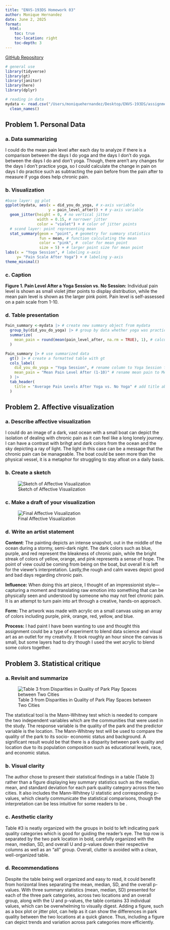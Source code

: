 ```yaml
---
title: "ENVS-193DS Homework 03"
author: Monique Hernandez
date: June 2, 2025
format:
  html:
    toc: true
    toc-location: right
    toc-depth: 3
---
```


[GitHub Repository](https://github.com/moniqueallyson/ENVS-193DS_homework-03.git)

```r

# general use
library(tidyverse)
library(gt)
library(janitor)
library(here)
library(dplyr)

# reading in data
mydata <- read.csv("/Users/moniquehernandez/Desktop/ENVS-193DS/assignment/hw-03/ENVS HW 3/data/Data.csv") |> 
  clean_names()
```

## Problem 1. Personal Data

### a. Data summarizing

I could do the mean pain level after each day to analyze if there is a comparison between the days I do yoga and the days I don't do yoga. between the days I do and don't yoga. Though, there aren't any changes for the days I don't practice yoga, so I could calculate the change in pain on days I do practice such as subtracting the pain before from the pain after to measure if yoga does help chronic pain.

### b. Visualization

```r

#base layer: gg plot
ggplot(mydata, aes(x = did_you_do_yoga, # x-axis variable
                   y = pain_level_after)) + # y-axis variable 
  geom_jitter(height = 0, # no vertical jitter
              width = 0.15, # narrower jitter
              color = "violet") + # color of jitter points
  # scond layer: point representing mean
  stat_summary(geom = "point", # geometry for summary statistics
               fun = mean, # function calculating the mean
               color = "pink", #  color for mean point
               size = 5) + # larger point size for mean point
labs(x = "Yoga Session", # labeling x-axis
     y= "Pain Scale After Yoga") + # labeling y-axis
theme_minimal()
```

### c. Caption

**Figure 1. Pain Level After a Yoga Session vs. No Session:** Individual pain level is shown as small violet jitter points to display distribution, while the mean pain level is shown as the larger pink point. Pain level is self-assessed on a pain scale from 1-10.

### d. Table presentation

```r

Pain_summary <-mydata |> # create new summary object from mydata
  group_by(did_you_do_yoga) |> # group by data whether yoga was practiced or not
  summarize(
    mean_pain = round(mean(pain_level_after, na.rm = TRUE), 1), # calculate the mean pain level
  )

Pain_summary |> # use summarized data
  gt() |> # create a formatted table with gt
  cols_label(
    did_you_do_yoga = "Yoga Session", # rename column to Yoga Session from did you do yoga
    mean_pain = "Mean Pain Level After (1-10)" # rename mean pain to Mean Pain Level After 
  ) |>
  tab_header(
    title = "Average Pain Levels After Yoga vs. No Yoga" # add title above the table
  )

```

## Problem 2. Affective visualization

### a. Describe affective visualization

I could do an image of a dark, vast ocean with a small boat can depict the isolation of dealing with chronic pain as it can feel like a long lonely journey. I can have a contrast with brihgt and dark colors from the ocean and the sky depicting a ray of light. The light in this case can be a message that the chronic pain can be manageable. The boat could be seen more than the physical vessel, it is a metaphor for struggling to stay afloat on a daily basis.

### b. Create a sketch

![Sketch of Affective Visualization](sketch-visualization.jpg)

### c. Make a draft of your visualization

![Final Affective Visualization](affective-visualization.jpg)

### d. Write an artist statement

**Content**: The painting depicts an intense snapshot, out in the middle of the ocean during a stormy, semi-dark night. The dark colors such as blue, purple, and red represent the bleakness of chronic pain, while the bright streak of colors of yellow, orange, and pink represents a sense of hope. The point of view could be coming from being on the boat, but overall it is left for the viewer's interpretation. Lastly,the rough and calm waves depict good and bad days regarding chronic pain.

**Influence:** When doing this art piece, I thought of an impressionist style—capturing a moment and translating raw emotion into something that can be physically seen and understood by someone who may not feel chronic pain. It is an attempt to turn pain into art through a creative, hands-on approach.

**Form:** The artwork was made with acrylic on a small canvas using an array of colors including purple, pink, orange, red, yellow, and blue.

**Process:** I had paint I have been wanting to use and thought this assignment could be a type of experiment to blend data science and visual art as an outlet for my creativity. It took roughly an hour since the canvas is small, but some layers had to dry though I used the wet acrylic to blend some colors together.

## Problem 3. Statistical critique

### a. Revisit and summarize


![Table 3 from Disparities in Quality of Park Play Spaces between Two Cities](table-3.jpg)

The statistical tool is the Mann-Whitney test which is needed to compare the two independent variables which are the communities that were used in the study. The response variable is the quality of the park and the predictor variable is the location. The Mann-Whitney test will be used to compare the quality of the park to its socio-
economic status and background. A significant result would be that there is a disparity between park quality and location due to its population composition such as educational levels, race, and economic status.

### b. Visual clarity

The author chose to present their statistical findings in a table (Table 3) rather than a figure displaying key summary statistics such as the median, mean, and standard deviation for each park quality category across the two cities. It also includes the Mann-Whitney U statistic and corresponding p-values, which clearly communicate the statistical comparisons, though the interpretation can be less intuitive for some readers to be .

### c. Aesthetic clarity

Table #3 is neatly organized with the groups in bold to left indicating park quality categories which is good for guiding the reader's eye. The top row is separated by the two park location in bold, carefully organized with the mean, median, SD, and overall U and p-values down their respective columns as well as an "all" group. Overall, clutter is avoided with a clean, well-organized table.

### d. Recommendations

Despite the table being well organized and easy to read, it could benefit from horizontal lines separating the mean, median, SD, and the overall p-values. With three summary statistics (mean, median, SD) presented for each of the three park categories, across two locations and an overall group, along with the U and p-values, the table contains 33 individual values, which can be overwhelming to visually digest. Adding a figure, such as a box plot or jitter plot, can help as it can show the differences in park quality between the two locations at a quick glance. Thus, including a figure can depict trends and variation across park categories more efficiently.
